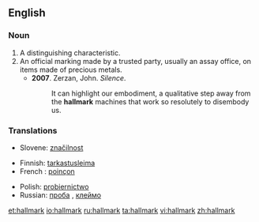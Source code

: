==English==

===Noun===
{{wikipedia}}
{{en-noun}}

# A distinguishing characteristic.
# An official marking made by a trusted party, usually an assay office, on items made of precious metals.
#* '''2007'''.  Zerzan, John.  ''Silence''.
#*: It can highlight our embodiment, a qualitative step away from the '''hallmark''' machines that work so resolutely to disembody us.

===Translations===
{{rfc-level|Translations at L3+ (AutoFormat would have corrected level of Translations)}}
{{trans-top|a distinct characteristic}}
{{trans-mid}}
*Slovene: [[značilnost]]
{{trans-bottom}}

{{trans-top|an official marking}}
*Finnish: [[tarkastusleima]]
*French : [[poinçon]] {{m}}
{{trans-mid}}
*Polish: [[probiernictwo]] {{n}}
*Russian: [[проба]] {{f}}, [[клеймо]] {{n}}
{{trans-bottom}}

[[et:hallmark]]
[[io:hallmark]]
[[ru:hallmark]]
[[ta:hallmark]]
[[vi:hallmark]]
[[zh:hallmark]]